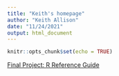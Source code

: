 ```yaml
---
title: "Keith's homepage"
author: "Keith Allison"
date: "11/24/2021"
output: html_document
---
```


```r
knitr::opts_chunk$set(echo = TRUE)
```

[Final Project: R Reference Guide](final_R_reference.html)
